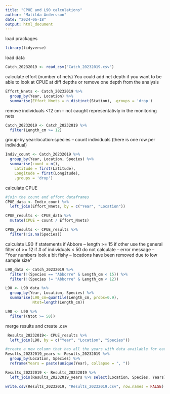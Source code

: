 ```yaml
---
title: "CPUE and L90 calculations"
author: "Matilda Andersson"
date: "2024-06-18"
output: html_document
---
```


load prackages
```r
library(tidyverse)
```

load data
```r
Catch_20232019 <- read_csv("Catch_20232019.csv")
```

calculate effort (number of nets)
You could add net depth if you want to be able to look at CPUE at diff depths or remove one depth from the analysis
```r
Effort_Nnets <- Catch_20232019 %>%
  group_by(Year, Location) %>%
  summarise(Effort_Nnets = n_distinct(Station), .groups = 'drop')
```

remove individuals <12 cm -- not caught representativly in the monitoring nets
```r
Catch_20232019 <- Catch_20232019 %>%
  filter(Length_cm >= 12)
```

group-by year:location:species -- count individuals (there is one row per individual)
```r
Indiv_count <- Catch_20232019 %>%
  group_by(Year, Location, Species) %>%
  summarise(count = n(),
    Latitude = first(Latitude),
    Longitude = first(Longitude),
    .groups = 'drop')
```

calculate CPUE
```r
#join the count and effort dataframes
CPUE_data <- Indiv_count %>%
  left_join(Effort_Nnets, by = c("Year", "Location"))

CPUE_results <- CPUE_data %>%
  mutate(CPUE = count / Effort_Nnets)

CPUE_results <- CPUE_results %>%
  filter(!is.na(Species))
```

calculate L90
if statements 
if Abbore -- length >= 15
if other use the general filter of >= 12
if # of individuals < 50 do not calculate -- error message -- "Your numbers look a bit fishy -- locations have been removed due to low sample size"
```r
L90_data <- Catch_20232019 %>%
  filter(!(Species == "Abborre" & Length_cm < 15)) %>%
  filter(!(Species != "Abborre" & Length_cm < 12))

L90 <- L90_data %>%   
  group_by(Year, Location, Species) %>%
  summarise(L90_cm=quantile(Length_cm, probs=0.9),
            Ntot=length(Length_cm))

L90 <- L90 %>%
  filter((Ntot >= 50))
```

merge results and create .csv
```r
 Results_20232019<- CPUE_results %>%
  left_join(L90, by = c("Year", "Location", "Species"))

#create a new column that has all the years with data available for each location and species combination
Results_20232019_years <- Results_20232019 %>%
  group_by(Location, Species) %>%
  reframe(Years = paste(unique(Year), collapse = ", "))

Results_20232019 <- Results_20232019 %>%
  left_join(Results_20232019_years %>% select(Location, Species, Years), by = c("Location", "Species"))

write.csv(Results_20232019, "Results_20232019.csv", row.names = FALSE)
```



